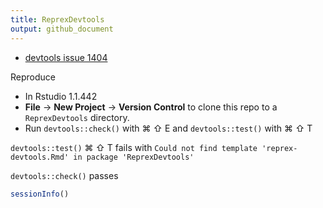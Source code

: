 ```yaml
---
title: ReprexDevtools
output: github_document
---
```


* [devtools issue 1404](https://github.com/r-lib/devtools/issues/1404)

Reproduce

* In Rstudio 1.1.442
* **File** -> **New Project** -> **Version Control** to clone this repo to a `ReprexDevtools` directory.
* Run `devtools::check()` with &#8984; &#8679; E and `devtools::test()` with &#8984; &#8679; T

`devtools::test()` &#8984; &#8679; T fails with `Could not find template 'reprex-devtools.Rmd' in package 'ReprexDevtools'`

`devtools::check()` passes

```r
sessionInfo()
```
